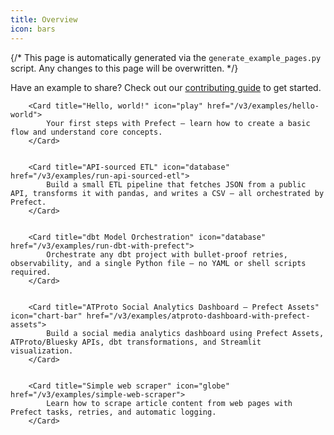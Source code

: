 ```yaml
---
title: Overview
icon: bars
---
```



{/*
This page is automatically generated via the `generate_example_pages.py` script. Any changes to this page will be overwritten.
*/}

Have an example to share? Check out our [contributing guide](/contribute/docs-contribute#contributing-examples) to get started.

<CardGroup cols={3}>

        <Card title="Hello, world!" icon="play" href="/v3/examples/hello-world">
            Your first steps with Prefect – learn how to create a basic flow and understand core concepts.
        </Card>
        

        <Card title="API-sourced ETL" icon="database" href="/v3/examples/run-api-sourced-etl">
            Build a small ETL pipeline that fetches JSON from a public API, transforms it with pandas, and writes a CSV – all orchestrated by Prefect.
        </Card>
        

        <Card title="dbt Model Orchestration" icon="database" href="/v3/examples/run-dbt-with-prefect">
            Orchestrate any dbt project with bullet-proof retries, observability, and a single Python file – no YAML or shell scripts required.
        </Card>
        

        <Card title="ATProto Social Analytics Dashboard – Prefect Assets" icon="chart-bar" href="/v3/examples/atproto-dashboard-with-prefect-assets">
            Build a social media analytics dashboard using Prefect Assets, ATProto/Bluesky APIs, dbt transformations, and Streamlit visualization.
        </Card>
        

        <Card title="Simple web scraper" icon="globe" href="/v3/examples/simple-web-scraper">
            Learn how to scrape article content from web pages with Prefect tasks, retries, and automatic logging.
        </Card>
        
</CardGroup>
